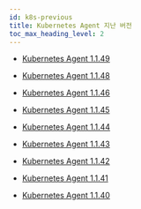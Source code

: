 ```yaml
---
id: k8s-previous
title: Kubernetes Agent 지난 버전
toc_max_heading_level: 2
---
```



* [Kubernetes Agent 1.1.49](k8s-1.1.49)

* [Kubernetes Agent 1.1.48](k8s-1.1.48)

* [Kubernetes Agent 1.1.46](k8s-1.1.46)

* [Kubernetes Agent 1.1.45](k8s-1.1.45)

* [Kubernetes Agent 1.1.44](k8s-1.1.44)

* [Kubernetes Agent 1.1.43](k8s-1.1.43)

* [Kubernetes Agent 1.1.42](k8s-1.1.42)

* [Kubernetes Agent 1.1.41](k8s-1.1.41)

* [Kubernetes Agent 1.1.40](k8s-1.1.40)